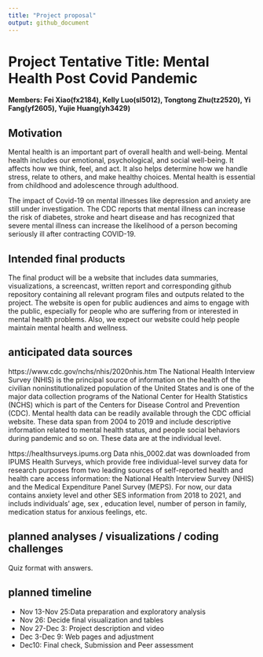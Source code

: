 ```yaml
---
title: "Project proposal"
output: github_document
---
```


# Project Tentative Title: Mental Health Post Covid Pandemic 

**Members: Fei Xiao(fx2184), Kelly Luo(sl5012), Tongtong Zhu(tz2520), Yi Fang(yf2605), Yujie Huang(yh3429)** 


## Motivation
Mental health is an important part of overall health and well-being. Mental health includes our emotional, psychological, and social well-being. It affects how we think, feel, and act. It also helps determine how we handle stress, relate to others, and make healthy choices. Mental health is essential from childhood and adolescence through adulthood.  

The impact of Covid-19 on mental illnesses like depression and anxiety are still under investigation. The CDC reports that mental illness can increase the risk of diabetes, stroke and heart disease and has recognized that severe mental illness can increase the likelihood of a person becoming seriously ill after contracting COVID-19.


## Intended final products
The final product will be a website that includes data summaries, visualizations, a screencast, written report and corresponding github repository containing all relevant program files and outputs related to the project. The website is open for public audiences and aims to engage with the public, especially for people who are suffering from or interested in mental health problems. Also, we expect our website could help people maintain mental health and wellness. 


## anticipated data sources
https://www.cdc.gov/nchs/nhis/2020nhis.htm 
The National Health Interview Survey (NHIS) is the principal source of information on the health of the civilian noninstitutionalized population of the United States and is one of the major data collection programs of the National Center for Health Statistics (NCHS) which is part of the Centers for Disease Control and Prevention (CDC). Mental health data can be readily available through the CDC official website. These data span from 2004 to 2019 and include descriptive information related to mental health status, and people social behaviors during pandemic and so on. These data are at the individual level.

https://healthsurveys.ipums.org
Data nhis_0002.dat was downloaded from IPUMS Health Surveys, which provide free individual-level survey data for research purposes from two leading sources of self-reported health and health care access information: the National Health Interview Survey (NHIS) and the Medical Expenditure Panel Survey (MEPS). For now, our data contains anxiety level and other SES information from 2018 to 2021, and includs individuals’ age, sex , education level, number of person in family, medication status for anxious feelings, etc. 


## planned analyses / visualizations / coding challenges
Quiz format with answers.

## planned timeline
- Nov 13-Nov 25:Data preparation and exploratory analysis
- Nov 26: Decide final visualization and tables
- Nov 27-Dec 3: Project description and video 
- Dec 3-Dec 9: Web pages and adjustment
- Dec10: Final check, Submission and Peer assessment

